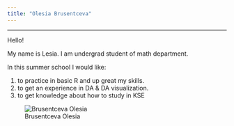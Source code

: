 ```yaml
---
title: "Olesia Brusentceva"
---
```


------------------------------------------------------------------------

Hello!

My name is Lesia. I am undergrad student of math department.

In this summer school I would like:

1.  to practice in basic R and up great my skills.
2.  to get an experience in DA & DA visualization.
3.  to get knowledge about how to study in KSE

![Brusentceva Olesia](me.png)

